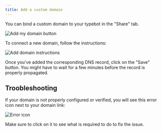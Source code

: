 ```yaml
---
title: Add a custom domain
---
```


You can bind a custom domain to your typebot in the "Share" tab.

<Frame>
  <img src="/images/custom-domain/add-domain.png" alt="Add my domain button" />
</Frame>

To connect a new domain, follow the instructions:

<Frame>
  <img
    src="/images/custom-domain/instructions.png"
    alt="Add domain instructions"
  />
</Frame>

Once you've added the corresponding DNS record, click on the "Save" button. You might have to wait for a few minutes before the record is properly propagated.

## Troobleshooting

If your domain is not properly configured or verified, you will see this error icon next to your domain link:

<Frame>
  <img src="/images/custom-domain/invalid-config.png" alt="Error icon" />
</Frame>

Make sure to click on it to see what is required to do to fix the issue.
